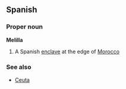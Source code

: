 ==Spanish==
===Proper noun===
'''Melilla'''

# A Spanish [[enclave]] at the edge of [[Morocco]]

===See also===
*[[Ceuta]]